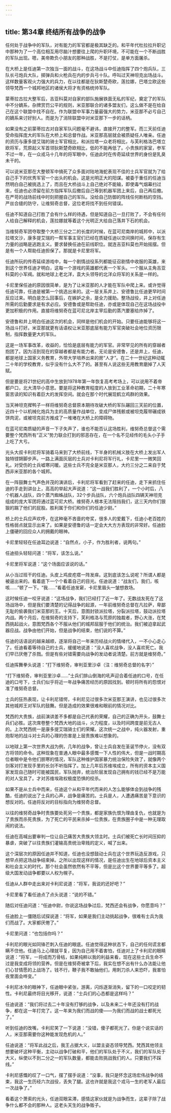 ```yaml
---
---
---
```

title: 第34章 终结所有战争的战争
---



任何处于战争中的军队，对有能力的军官都是极其缺乏的。和平年代杜拉拉升职记中那种为了一个高位相互用尽脑汁想要往上爬的升职环境，不可能在一个不断战胜的军队出现。嗯，美帝欺负小朋友的那种战胜，不是打仗，是单方面屠杀。

在大桥上是任迪第一次独当一面的战斗，在这场战斗中任迪指挥了四个炮兵队，三队长弓炮兵大队，掷弹兵和火枪兵在内的步兵弓十队。呼叫过天神坦克出场战斗。这样数量客观火力强大的兵力，在以往都是在狄斯楚奇欧，莲拉娜，巴塔立欧这些领导梵西一个城邦地区的诸侯大将才有资格统帅军队。

蒙蒂拉古拉大整军后，吉亚科莫对自家的部队施展铁面无私的军纪，奠定了的军队中不分嫡系，杂牌赏罚公平的规则，米亚那联合的诸多盟友们，这么做不是在给自己在这个联盟中找不自在。作为联盟中军事力量最强大的势力，米亚那不必亏自己的嫡系来讨好别人。而是为了消除联盟中对米亚那下一步的话柄。

如果没有之前蒙蒂拉古对自家军队问题毫不避讳，直接开刀的整军。而三天前任迪受命指挥庞大的军队在大桥上和总督作战。米亚那高层就会被质疑任人唯亲。任迪的资历与康多提艾瑞的骑士军官相比，和派拉塔一众老将相比，与芙利格洛巴塔立欧将军，荒原起义军首领狄斯楚奇欧相比，低的不能再低了。小贵族的家室，参军不过一年，在一众戎马十几年的将军眼中，任迪此时在传奇延续世界的身份是乳臭未干的。

可以说米亚那在大整顿军中搞死了众多面对陆地海蛇表现不佳的士兵军官就为了给自己手下的优秀军官一个出头的机会。这是光明正大的阳谋。被委于重任的任迪当然明白自己被挑选上了，而且在大桥战斗上自己绝对不能输，即使毒气烟幕扫过来，任迪也必须留在前方指挥军队后撤后自己等到机器军团上来后，自己再后撤。在严苛的战场前线中时刻把握自己的军队。没给自己防御的阵线任何断档的空挡。严丝合缝的防守，让维努奇总督，这位老将找不到任何错误。

任迪不知道自己打胜了会有什么样的待遇，但是知道自己一旦打败了，不会有任何人给自己解释的机会，莲拉娜就等着这个光明正大给自己落井下石的机会。

当维努奇军团夺取整个大桥三分之二的长度的时候，在蓝可尼南岸的城邦中，以派拉塔文沙，康多提艾瑞的一帮军事主官们已经在质疑任迪以空间换时间，保存有生力量的战略是逃跑主义。要求替换任迪在前线职位。就连吉亚科莫也开始摇摆。但是有一个人帮助任迪担保了。那就是卡尼里将军。

任迪所玩的传奇延续游戏中，每一个剧情战役系列都能征召剧情中收服的英雄，来到这个世界任迪才明白，这每一个游戏的英雄都代表一个军头。一个服从主角吉亚科莫的小军阀。就和地球上老北洋，袁大头领导的北洋众将军的关系是一样的。

卡尼里保任迪的原因很简单，是为了让米亚那的人才能在军队中爬上来。或许觉得任迪可靠，任迪是被第一个挑选出来的。这一层关系井上、安德鲁比任迪更早时间反应过来。明白是怎么回事后，在嫉妒之余，是全力援助。整场战役，井上对任迪所需的后勤要求是有求必应。安德鲁或是帮助任迪，亦或是体现自己在这场战役中更加积极的作用。直接将维努奇在蓝可尼北岸主宰后勤的蒸汽要塞给炸掉了。

安德鲁和井上明白任迪这次的机会，同样是他们机会的开始。只要任迪能够将这一场战斗打好。米亚那就更有话语权让米亚那底层有能力军官突破社会地位资历限制，指挥数量更大的军队。

这是一场军事改革，收益的，恰恰是底层有能力的军官。非常罕见的所有的穿越者抱团了。因为活到现在的穿越者都是有能力者。无论是安德鲁，还是井上，任迪，都是地球上国家义务教育，外带大学培养出来的房“人才”。在二十一世纪这种动辄二十年的学校教育，似乎没有什么大不了的。甚至有人说这些无用教育磨掉了人天赋。

但是要是将21世纪的高中生放到1978年第一年恢复高考考场上，可以说用不着帝都户口，北大清华小意思。要是将这种教育程度的人放到工业革命初期，二十年寒窗苦读的知识有着巨大的发挥空间。就会在那个时代展现鹤立鸡群的效果。

当天神坦克撵鸭子一样将维努奇总督原本期待攻破大桥的军队碾回三天前的位置，近四十个以机械化炮兵为主的高质量作战单位，变成尸体残骸或被坦克履带碾成铁饼肉泥，或被坦克前方推成了一堆堵在大桥上的障碍物。

在蓝可尼南质疑的声音一下子失声了，谁也不能否认这场胜利，维努奇总督这个需要整个梵西所有“正义”势力联合打到的邪恶存在，在一个名不见经传的毛头小子手上吃了大亏。

光头大叔卡利尼将军骑着马来到了大桥前线，下半身的机械义肢在大桥上发出军人独特铿锵脚步声。一路上满面灰层的士兵对卡利尼将军行礼，卡尼里一一微笑回礼。对受伤的士兵嘘寒问暖。这些士兵不完全是米亚那人，大约三分之二来自于梵西非米亚那的各个城邦。

在一阵鼓舞士气声色并茂的演讲后，卡利尼将军看到了赶来的任迪，走下来抓住任迪的手走到讲台上，高高的举起大声说道：“这一战我们胜利了，一个小时后，八个机器人战队，四个蒸汽蜘蛛战队，32个步兵战队，六个炮兵战队四辆天神坦克组成的庞大军团将通过蓝可尼大桥。维努奇人根本无法阻挡我们，这三天内你们狠狠的踹了他们的屁股。胜利属于你们和你们的任迪少尉。”

桥上的士兵应声欢呼，在这种毫不吝啬的夸奖，很多人的爱戴下，任迪小老百姓的性格弱点就显示出来了。如果是安德鲁的话一定会大大方方表现的非常好。任迪脸上僵硬的回应众人的拥戴的眼神。

卡尼里轻轻在任迪耳边说道：“自然点，小子，作为胜利者，说两句。”

任迪扭头轻轻问道：“将军，该怎么说。”

卡尼里将军说道：“这个场面应该说的话。”

从小当过班干的任迪。头皮上鸡皮疙瘩一阵发痒。这到底该怎么说呢？所谓人都是被逼出来的。看着底下一个个看着自己的目光。任迪说道：“战友们，我们，咳咳……”顿了一下。“我……”看着任迪发窘，卡尼里眉头一皱想救场。

这时候任迪一咬牙说道：“这场战争，我们已经打了近一年了。无数战友死在了这场战场中，但是我们要清楚的记得战争的起源，一年前维努奇总督在凡拉萨，卑鄙无耻的偷袭我们米亚那的王。十天后，意图封锁派拉塔，分裂派拉塔，鼓动派拉塔内战。两个月后，在维努奇的支持下，芙利格洛与荒原的独裁者，野心大涨，在梵西挑起战火，意图梵西各个不服从他们的城邦屈服于他们的统治。我们被迫拿起武器应战。战争由他们开始，但是战争的结束，他们说的不算。”

任迪的话语说的越来越顺，逐渐将自己一年来历经战火的情绪代入，一不小心走心了。任迪看着等待自己的士兵，缓缓地说道：“没人喜欢战争，没人喜欢死亡。我们早已厌倦了杀戮。但是有些对错需要向战争的发动者说清楚。前方就是维努奇。”

任迪挥舞拳头说道：“打下维努奇，审判亚里沙卓（注：维努奇总督的名字）”

“打下维努奇，审判亚里沙卓……”士兵们排山倒海的吼声迎合着任迪的口号，在任迪的口号下，士兵们似乎将近一年战争痛苦经历的原因找到。顿时将所有的怨恨对准了维努奇总督。

士兵的狂热表现，让卡利尼错愕，卡利尼见过很多次米亚那王演讲，也见过很多次其他城邦王对军队的鼓舞。但是造成的效果很难和眼前的情况对比。

梵西的大贵族，战前演讲差不多都是自己代表的荣耀，自己的正确为开头，鼓舞士兵们必胜。这次席卷整个梵西大地的战斗，火力程度，以及时间跨度是前无古人的。上次梵西统一是康多提艾瑞骑士们的荣耀。这次统一之战中，纯火器发射，重炮犁地的战斗对士兵的心理的伤害是上层贵族难以想象的。

以地球上第一次世界大战为例，几年的战争，曾让士兵自发在圣诞节停火，没有双方将领的命令。这种现象在普通人眼中最多感慨一下人性的伟大，但是一战时期高位者眼中是令他们胆寒的情况，军队这种维护国家暴力统治保险失效了，就像两个剑客对打发现手里的长剑不听指挥了。加上几年后苏维埃成立，所有的资本主义国家发现自己随时可能被国民，军队抛弃，统治阶层发现自己拥有的钱已经不是万能的对人宝具了。才对苏维埃政权极度恐惧的绞杀。

如果不是从士兵中而来，任迪这个从和平年代而来的人怎么能够体会到战争的残酷，任迪的说出了士兵的心声，战争是痛苦的。士兵是人，人遭遇痛苦是下意识的想反对的。任迪将反对的目标指向为维努奇总督。

以往的维努奇战争时贵族要处死另一个贵族，都是家族仇恨为理由复仇，也就是为了贵族而杀死贵族，为了死亡的平民来杀掉一位贵族，在贵族圈子中是一种无理取闹的说法。

任迪在高喊出要审判一位让自己痛苦大贵族大领主时。士兵们被死亡长时间压抑的暴虐，突破了以往贵族们灌输高贵统治卑贱的定义，喊了出来。

这个深层次的原因任迪并不知道，任迪也没想鼓动士兵在这个世界玩造反游戏，只想早点把这场战争结束掉。之所以出现这样的情况，是任迪出生在地球后资本主义和社会主义的时代，那个社会虽然依然有不平等，但是比这个世界要平等多了。超级大国发动战争都要以人权为幌子。

任迪从人群中走出来对卡利尼说道：“将军，我说的还好吧？”

卡尼里看了看任迪点了点头说道：“说的不错。”

随后对任迪问道：“任迪中尉，你说这场战争过后，梵西还会有战争，你愿意吗？”

任迪脸上一僵随后试探说道：“将军，如果是我们主动挑起战争，很难有士兵为我们而战了。大家都厌倦了。”

卡尼里问道：“也包括你吗？”

卡利尼的眼光如同锋芒刺入任迪的眼底。任迪觉得这种状态下，自己的任何谎言都瞒不住他。任迪马上心理就平复，因为自己用不着害怕，任迪对上了卡利尼的眼睛说道：“将军，一将成而万骨枯，如果纯粹以我的利益来看，现在这些士兵生命不过是我变成将领的营养。但是在维努奇被拿下后，我实在想不出有什么办法能让他们心甘情愿的上战场了。钱不行，鞭子我不敢抽他们，用刺刀杀人来恐吓，我害怕夜里面会哗变。”

卡利尼冰冷的眼神下，任迪眼中紧张，游离，闪烁逐渐消失，留下的一口咬定的韧性。卡利尼最终将目光移开，说道：“士兵们的心态都是这样吗？”

任迪说道：“我们将过去二十年没有打够的战争，以及未来二十年还没有打的战争，都在这一年打完了。这一年来为我们而战的傻——为我们而战的战士都死光了。”

听到任迪的改嘴，卡利尼笑了一下说道：“没错，傻子都死光了。你是个说实话的人，米亚那需要你这种能发现危机的人。”

任迪说道：“将军此战之后，我王占据大义，以盟主姿态领导梵西。梵西其他领主想要破坏这种平衡，主动以战争打破和平，他们的军队处于不义，我们的军队处于大义，纵使以不到二分之一的军队数量，都能击败挑战我们的人。只要我们不踩线。”

卡利尼感慨的叹了一口气，摆了摆手说道：“没事，我只是怀念这场宏伟战争的结束，我这一生历经六次战役，丢失了腿。这也许就是我这个戎马一生的老军人最后一次战争了。”

看着这个萧索的光头，任迪双眼呆滞，感情这家伙就是为战争而生，这辈子除了战争什么都不会的那种人。这老头天生的战争贩子。